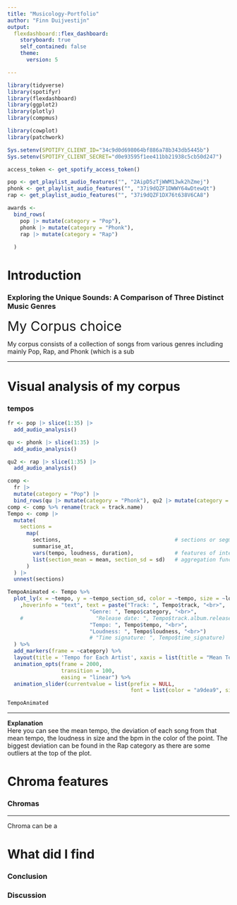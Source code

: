```yaml
---
title: "Musicology-Portfolio"
author: "Finn Duijvestijn"
output: 
  flexdashboard::flex_dashboard:
    storyboard: true
    self_contained: false
    theme:
      version: 5

---
```


```r
library(tidyverse)
library(spotifyr)
library(flexdashboard)
library(ggplot2)
library(plotly)
library(compmus)

library(cowplot)
library(patchwork)

Sys.setenv(SPOTIFY_CLIENT_ID="34c9d0d698064bf886a78b343db5445b")
Sys.setenv(SPOTIFY_CLIENT_SECRET="d0e93595f1ee411bb21938c5cb50d247")

access_token <- get_spotify_access_token()

pop <- get_playlist_audio_features("", "2AipD5zTjWWM13wk2hZmej")
phonk <- get_playlist_audio_features("", "37i9dQZF1DWWY64wDtewQt")
rap <- get_playlist_audio_features("", "37i9dQZF1DX76t638V6CA8")

awards <-
  bind_rows(
    pop |> mutate(category = "Pop"),
    phonk |> mutate(category = "Phonk"),
    rap |> mutate(category = "Rap")
    
  )
```

Introduction {.storyboard data-icon="ion-ios-home"}
=========================================

### Exploring the Unique Sounds: A Comparison of Three Distinct Music Genres
<font style="font-size: 30px">My Corpus choice</font>

My corpus consists of a collection of songs from various genres including mainly Pop, Rap, and Phonk (which is a sub

***



Visual analysis of my corpus {.storyboard data-icon="fa-signal"}
=========================================

### tempos

```r

fr <- pop |> slice(1:35) |>
  add_audio_analysis()

qu <- phonk |> slice(1:35) |>
  add_audio_analysis()

qu2 <- rap |> slice(1:35) |>
  add_audio_analysis()

comp <-
  fr |>
  mutate(category = "Pop") |>
  bind_rows(qu |> mutate(category = "Phonk"), qu2 |> mutate(category = "Rap"))
comp <- comp %>% rename(track = track.name)
Tempo <- comp |>
  mutate(
    sections =
      map(
        sections,                                    # sections or segments
        summarise_at,
        vars(tempo, loudness, duration),             # features of interest
        list(section_mean = mean, section_sd = sd)   # aggregation functions
      )
  ) |>
  unnest(sections)

TempoAnimated <- Tempo %>%
  plot_ly(x = ~tempo, y = ~tempo_section_sd, color = ~tempo, size = ~loudness 
    ,hoverinfo = "text", text = paste("Track: ", Tempo$track, "<br>",
                          "Genre: ", Tempo$category, "<br>",
    #                       "Release date: ", Tempo$track.album.release_date, "<br>",
                          "Tempo: ", Tempo$tempo, "<br>",
                          "Loudness: ", Tempo$loudness, "<br>")
                          # "Time signature: ", Tempo$time_signature)
  ) %>%
  add_markers(frame = ~category) %>%
  layout(title = 'Tempo for Each Artist', xaxis = list(title = "Mean Tempo (bpm)"), yaxis = list(range = c(0,10), title = 'SD Tempo')) %>%
  animation_opts(frame = 2000, 
                 transition = 100,
                 easing = "linear") %>%
  animation_slider(currentvalue = list(prefix = NULL,
                                       font = list(color = "a9dea9", size = 20)))

TempoAnimated
```
***
**Explanation**  
Here you can see the mean tempo, the deviation of each song from that mean tempo, the loudness in size
and the bpm in the color of the point. The biggest deviation can be found in the Rap category as there are some outliers at the top of the plot.



Chroma features {.storyboard data-icon="ion-music-note"}
=========================================

### Chromas


***

Chroma can be a




What did I find {.storyboard data-icon="fa-spotify"}
=========================================

### Conclusion


### Discussion

